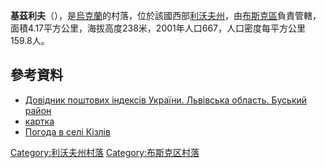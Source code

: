 {{coord|49|57|31|N|24|31|43|E|scale:100000|display=title}}

'''基茲利夫'''（{{lang-uk|Кізлів}}），是[[烏克蘭|烏克蘭]]的村落，位於該國西部[[利沃夫州|利沃夫州]]，由[[布斯克區|布斯克區]]負責管轄，面積4.17平方公里，海拔高度238米，2001年人口667，人口密度每平方公里159.8人。

==參考資料==
*[http://www.uaidx.com/13/286/index Довідник поштових індексів України. Львівська область. Буський район] {{Wayback|url=http://www.uaidx.com/13/286/index |date=20160909184638 }}
* [http://gska2.rada.gov.ua/pls/z7502/A005?rdat1=25.05.2009&rf7571=19230 картка]{{dead link|date=2017年12月 |bot=InternetArchiveBot |fix-attempted=yes }}
* [http://weather.in.ua/ua/l'vovskaja/10541 Погода в селі Кізлів] {{Wayback|url=http://weather.in.ua/ua/l'vovskaja/10541 |date=20111221153617 }}

{{DEFAULTSORT:Кізлів}}
[[Category:利沃夫州村落|Category:利沃夫州村落]]
[[Category:布斯克区村落|Category:布斯克区村落]]


{{Lviv-geo-stub}}